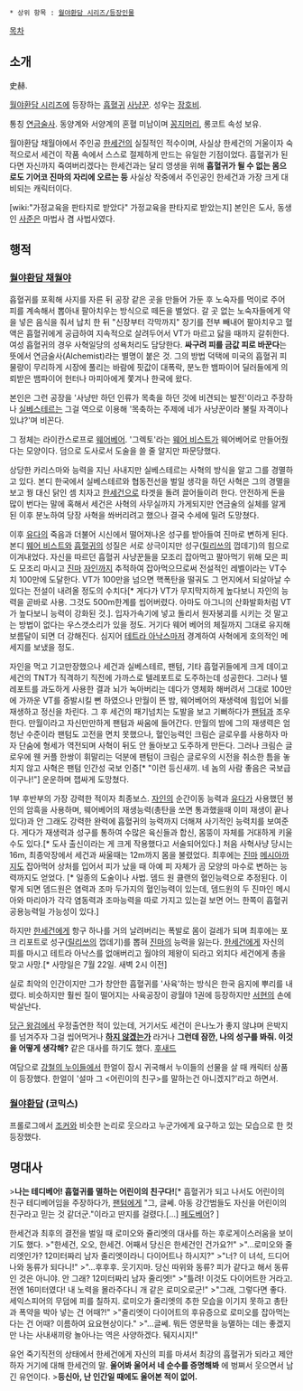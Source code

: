  * 상위 항목 : [[월야환담 시리즈/등장인물]]

[[목차]]
== 소개 ==
史赫.

[[월야환담 시리즈]]에 등장하는 [[흡혈귀]] [[사냥꾼]]. 성우는 [[장호비]].

통칭 [[연금술사]]. 동양계와 서양계의 혼혈 미남이며 [[꽁지머리]], 롱코트 속성 보유.

월야환담 채월야에서 주인공 [[한세건]]의 실질적인 적수이며, 사실상 한세건의 거울이자 숙적으로서 세건이 작품 속에서 스스로 절제하게 만드는 유일한 기점이었다. 흡혈귀가 된다면 자신까지 죽여버리겠다는 한세건과는 달리 영생을 위해 '''흡혈귀가 될 수 없는 몸으로도 기어코 진마의 자리에 오르는 등''' 사실상 작중에서 주인공인 한세건과 가장 크게 대비되는 캐릭터이다. 

[wiki:"가정교육을 판타지로 받았다" 가정교육을 판타지로 받았는지] 본인은 도사, 동생인 [[사준]]은 마법사 겸 사법사였다.

== 행적 ==
=== [[월야환담 채월야]] ===

흡혈귀를 포획해 사지를 자른 뒤 공장 같은 곳을 만들어 가둔 후 노숙자를 먹이로 주어 피를 계속해서 뽑아내 팔아치우는 방식으로 떼돈을 벌었다. 갈 곳 없는 노숙자들에게 약을 넣은 음식을 줘서 납치 한 뒤 "신장부터 각막까지" 장기를 전부 빼내어 팔아치우고 혈액은 흡혈귀에게 공급하여 지속적으로 살려두어서 VT가 마르고 닳을 때까지 갈취한다. 여성 흡혈귀의 경우 사혁일당의 성욕처리도 담당한다. '''싸구려 피를 금값 피로 바꾼다'''는 뜻에서 연금술사(Alchemist)라는 별명이 붙은 것. 그의 방법 덕택에 미국의 흡혈귀 피 물량이 무리하게 시장에 풀리는 바람에 핏값이 대폭락, 분노한 뱀파이어 딜러들에게 의뢰받은 뱀파이어 헌터나 마피아에게 쫓겨나 한국에 왔다.

본인은 그런 공장을 '사냥만 하던 인류가 목축을 하던 것에 비견되는 발전'이라고 주장하나 [[실베스테르]]는 그걸 역으로 이용해 '목축하는 주제에 네가 사냥꾼이라 불릴 자격이나 있냐?'며 비꼰다.

그 정체는 라이칸스로프로 [[웨어베어]]. '그렉토'라는 [[웨어 비스트]]가 웨어베어로 만들어줬다는 모양이다. 덤으로 도사로서 도술을 쓸 줄 알지만 파문당했다.

상당한 카리스마와 능력을 지닌 사내지만 실베스테르는 사혁의 방식을 알고 그를 경멸하고 있다. 본디 한국에서 실베스테르와 협동전선을 벌일 생각을 하던 사혁은 그의 경멸을 보고 꿩 대신 닭인 셈 치자고 [[한세건]]으로 타겟을 돌려 끌어들이려 한다. 안전하게 돈을 많이 번다는 말에 혹해서 세건은 사혁의 사무실까지 가게되지만 연금술의 실체를 알게 된 이후 분노하여 당장 사혁을 쏴버리려고 했으나 결국 수세에 밀려 도망쳤다.

이후 [[유다]]의 죽음과 더불어 시신에서 떨어져나온 성구를 받아들여 진마로 변하게 된다. 본디 [[웨어 비스트]]와 [[흡혈귀]]의 성질은 서로 상극이지만 성구([[릴리쓰]]의 껍데기)의 힘으로 이겨내었다. 자신을 따르던 흡혈귀 사냥꾼들을 모조리 잡아먹고 팔아먹기 위해 모은 피도 모조리 마시고 [[진마]] [[자인]]까지 추적하여 잡아먹으므로써 전설적인 레벨이라는 VT수치 100만에 도달한다. VT가 100만을 넘으면 핵폭탄을 떨궈도 그 먼지에서 되살아날 수 있다는 전설이 내려올 정도의 수치다[* 게다가 VT가 무지막지하게 높다보니 자인의 능력을 곧바로 사용. 그것도 500m한계를 씹어버렸다. 아마도 아그니의 산화발화처럼 VT가 높다보니 능력이 강화된 것.]. 입자가속기에 넣고 돌리서 원자붕괴를 시키는 것 말고는 방법이 없다는 우스갯소리가 있을 정도. 거기다 웨어 베어의 체질까지 그대로 유지해 보름달이 되면 더 강해진다. 심지어 [[테트라 아낙스]]마저 경계하여 사혁에게 호의적인 메세지를 보냈을 정도.

자인을 먹고 기고만장했으나 세건과 실베스테르, 팬텀, 기타 흡혈귀들에게 크게 데이고 세건의 TNT가 직격하기 직전에 가까스로 텔레포트로 도주하는데 성공한다. 그러나 텔레포트를 과도하게 사용한 결과 뇌가 녹아버리는 데다가 영체화 해버려서 그대로 100만에 가까운 VT를 증발시킬 뻔 하였으나 만월이 뜬 밤, 웨어베어의 재생력에 힘입어 뇌를 재생하고 정신을 차린다. 그 후 세건의 패기넘치는 도발을 보고 기뻐하다가 [[팬텀]]과 조우한다. 만월이라고 자신만만하게 팬텀과 싸움에 들어간다. 만월의 밤에 그의 재생력은 엄청난 수준이라 팬텀도 고전을 면치 못했으나, 혈인능력인 크림슨 글로우를 사용하자 마자 단숨에 형세가 역전되며 사혁이 뒤도 안 돌아보고 도주하게 만든다. 그러나 크림슨 글로우에 웬 커플 한쌍이 휘말리는 덕분에 팬텀이 크림슨 글로우의 시전을 취소한 틈을 놓치지 않고 사혁은 팬텀 인간성 국보 인증[* "이런 등신새끼. 네 놈의 사람 좋음은 국보급이구나!"] 운운하며 잽싸게 도망쳤다.

1부 후반부의 가장 강력한 적이자 최종보스. [[자인]]의 순간이동 능력과 [[유다]]가 사용했던 봉인의 암흑을 사용하며, 웨어베어의 재생능력(총탄을 쏘면 통과했을때 이미 재생이 끝나있다)과 안 그래도 강력한 완력에 흡혈귀의 능력까지 더해져 사기적인 능력치를 보여준다. 게다가 재생력과 성구를 통하여 수많은 육신들과 합신, 몸뚱이 자체를 거대하게 키울 수도 있다.[* 도사 출신이라는 게 크게 작용했다고 서술되어있다.] 처음 사혁사냥 당시는 16m, 최종악장에서 세건과 싸울때는 12m까지 몸을 불렸었다. 최후에는 [[진마]] [[메시아]]까지도 잡아먹어 상처를 입어서 피가 났을 때 아예 피 자체가 곰 모양의 마수로 변하는 능력까지도 얻었다. [* 일종의 도술이나 사법. 뎀드 원 클랜의 혈인능력으로 추정된다. 이렇게 되면 뎀드원은 염력과 조마 두가지의 혈인능력이 있는데, 뎀드원의 두 진마인 메시아와 마리아가 각각 염동력과 조마능력을 따로 가지고 있는걸 보면 어느 한쪽이 흡혈귀 공용능력일 가능성이 있다.]

하지만 [[한세건]]에게 항구 하나를 거의 날려버리는 폭발로 몸이 걸레가 되며 최후에는 포크 리포트로 성구([[릴리쓰]]의 껍데기)를 뽑혀 [[진마]]의 능력을 잃는다. [[한세건]]에게 자신의 피를 마시고 테트라 아낙스를 없애버리고 월야의 제왕이 되라고 외치다 세건에게 총을 맞고 사망.[* 사망일은 7월 22일. 새벽 2시 이전]

실로 최악의 인간이지만 그가 창안한 흡혈귀를 '사육'하는 방식은 한국 음지에 뿌리를 내렸다. 비슷하지만 훨씬 질이 떨어지는 사육공장이 광월야 1권에 등장하지만 [[서현]]의 손에 박살난다. 

[[당근 왕검]]에서 우정출연한 적이 있는데, 거기서도 세건이 은나노가 좋지 않냐며 은박지를 넘겨주자 그걸 씹어먹거나 '''[[하지 않겠는가]]''' 라거나 '''그런데 잠깐, 나의 성구를 봐줘. 이것을 어떻게 생각해?''' 같은 대사를 하기도 했다. [[후새드]]

여담으로 [[강철의 누이들]]에서 한얼이 잠시 귀국해서 누이들의 선물을 살 때 캐릭터 상품이 등장했다. 한얼이 '설마 그 <어린이의 친구>를 말하는건 아니겠지?'라고 하면서.

=== [[월야환담]] (코믹스) ===

프롤로그에서 [[조커]]와 비슷한 논리로 웃으라고 누군가에게 요구하고 있는 모습으로 한 컷 등장했다.

== 명대사 ==
>'''나는 테디베어! 흡혈귀를 멸하는 어린이의 친구다!'''[* 흡혈귀가 되고 나서도 어린이의 친구 테디베어임을 주장하다가, [[팬텀]]에게 "그, 글쎄. 아동 강간범들도 자신을 어린이의 친구라고 믿는 것 같더군."이라고 딴지를 걸렸다.[...] [[페도베어]]? ]

한세건과 최후의 결전을 벌일 때 로미오와 쥴리엣의 대사를 하는 후로게이스러움을 보이기도 했다.
>"한세건, 오오, 한세건. 어째서 당신은 한세건인 건가요?!"
>"...로미오와 줄리엣인가? 12미터짜리 남자 줄리엣이라니 다이어트나 하시지?" 
>"너? 이 녀석, 드디어 나와 동류가 되다니!"
>"...후후후. 웃기지마. 당신 따위와 동류? 피가 같다고 해서 동류인 것은 아니야. 안 그래? 12미터짜리 남자 줄리엣!"
>"틀려! 이것도 다이어트한 거라고. 전엔 16미터였다! 내 노력을 몰라주다니 개 같은 로미오로군!" 
>"그래, 그렇다면 좋다. 세익스피어의 무덤에 피를 칠하지. 로미오가 줄리엣의 추한 모습을 이기지 못하고 총탄과 폭약을 박아 넣는 건 어때?!" 
>"줄리엣이 다이어트의 후유증으로 로미오를 잡아먹는다는 건 어때? 이름하여 요요현상이다."
>"...글쎄. 뭐든 영문학을 능멸하는 데는 좋겠지만 나는 사내새끼랑 놀아나는 역은 사양하겠다. 뒈지시지!"

유언
죽기직전의 상태에서 한세건에게 자신의 피를 마셔서 최강의 흡혈귀가 되라고 제안하자 거기에 대해 한세건의 말.
'''울어봐 울어서 네 순수를 증명해봐'''
에 벙쪄서 웃으면서 남긴 유언이다.
>'''등신아, 난 인간일 때에도 울어본 적이 없어.'''
